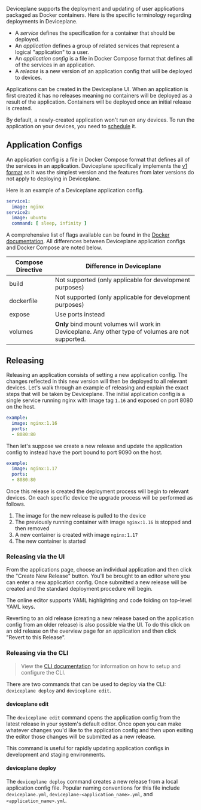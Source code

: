 
<Docs title="Deploying">

Deviceplane supports the deployment and updating of user applications packaged as Docker containers. Here is the specific terminology regarding deployments in Deviceplane.

 - A *service* defines the specification for a container that should be deployed.
 - An *application* defines a group of related services that represent a logical "application" to a user.
 - An *application config* is a file in Docker Compose format that defines all of the services in an application.
 - A *release* is a new version of an application config that will be deployed to devices.

Applications can be created in the Deviceplane UI. When an application is first created it has no releases meaning no containers will be deployed as a result of the application. Containers will be deployed once an initial release is created.

By default, a newly-created application won't run on any devices. To run the application on your devices, you need to [schedule](./scheduling) it.

## Application Configs

An application config is a file in Docker Compose format that defines all of the services in an application. Deviceplane specifically implements the [v1 format](https://docs.docker.com/compose/compose-file/compose-file-v1/) as it was the simplest version and the features from later versions do not apply to deploying in Deviceplane.

Here is an example of a Deviceplane application config.

```yaml
service1:
  image: nginx
service2:
  image: ubuntu
  command: [ sleep, infinity ]
```

A comprehensive list of flags available can be found in the [Docker documentation](https://docs.docker.com/compose/compose-file/compose-file-v1/). All differences between Deviceplane application configs and Docker Compose are noted below.

| Compose Directive | Difference in Deviceplane                                                                          |
| ----------------- | --------------------------------------------------------------------------------------------------- |
| build           | Not supported (only applicable for development purposes)                                           |
| dockerfile      | Not supported (only applicable for development purposes)                                           |
| expose          | Use ports instead                                                                                  |
| volumes         | **Only** bind mount volumes will work in Deviceplane. Any other type of volumes are not supported. |

## Releasing

Releasing an application consists of setting a new application config. The changes reflected in this new version will then be deployed to all relevant devices. Let's walk through an example of releasing and explain the exact steps that will be taken by Deviceplane. The initial application config is a single service running nginx with image tag `1.16` and exposed on port 8080 on the host.

```yaml
example:
  image: nginx:1.16
  ports:
  - 8080:80
```

Then let's suppose we create a new release and update the application config to instead have the port bound to port 9090 on the host.

```yaml
example:
  image: nginx:1.17
  ports:
  - 8080:80
```

Once this release is created the deployment process will begin to relevant devices. On each specific device the upgrade process will be performed as follows.

1. The image for the new release is pulled to the device
2. The previously running container with image `nginx:1.16` is stopped and then removed
3. A new container is created with image `nginx:1.17`
4. The new container is started

### Releasing via the UI

From the applications page, choose an individual application and then click the "Create New Release" button. You'll be brought to an editor where you can enter a new application config. Once submitted a new release will be created and the standard deployment procedure will begin.

The online editor supports YAML highlighting and code folding on top-level YAML keys.

Reverting to an old release (creating a new release based on the application config from an older release) is also possible via the UI. To do this click on an old release on the overview page for an application and then click "Revert to this Release".

### Releasing via the CLI

> View the [CLI documentation](/docs/cli) for information on how to setup and configure the CLI.

There are two commands that can be used to deploy via the CLI: `deviceplane deploy` and `deviceplane edit`.

#### deviceplane edit

The `deviceplane edit` command opens the application config from the latest release in your system's default editor. Once open you can make whatever changes you'd like to the application config and then upon exiting the editor those changes will be submitted as a new release.

This command is useful for rapidly updating application configs in development and staging environments.

#### deviceplane deploy

The `deviceplane deploy` command creates a new release from a local application config file. Popular naming conventions for this file include `deviceplane.yml`, `deviceplane-<application_name>.yml`, and `<application_name>.yml`.

</Docs>
